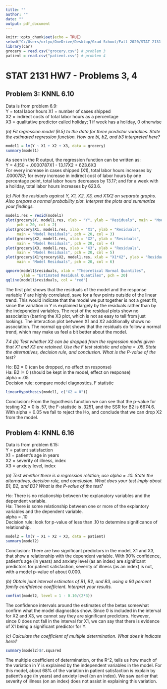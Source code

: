 ---
title: ""
author: ""
date: ""
output: pdf_document
---

```{r setup, include = FALSE}
knitr::opts_chunk$set(echo = TRUE)
setwd("C:/Users/orlyo/OneDrive/Desktop/Grad School/Fall 2020/STAT 2131 - Applied Statistical Methods 1/Homeworks/HW7")
library(car)
grocery = read.csv("grocery.csv") # problem 3
patient = read.csv("patient.csv") # problem 4

```

# STAT 2131 HW7 - Problems 3, 4

## Problem 3: KNNL 6.10

Data is from problem 6.9:  
  Y = total labor hours 
  X1 = number of cases shipped  
  X2 = indirect costs of total labor hours as a percentage  
  X3 = qualitative predictor called holiday; 1 if week has a holiday, 0 otherwise  

*(a) Fit regression model (6.5) to the data for three predictor variables. State the estimated regression function. How are bl, b2, and b3 interpreted here?*

```{r}
model1 = lm(Y ~ X1 + X2 + X3, data = grocery)
summary(model1)

```

As seen in the R output, the regression function can be written as:  
  Y = 4,150 + .0000787X1 - 13.17X2 + 623.6X3  
For every increase in cases shipped (X1), total labor hours increases by .0000787; for every increase in indirect cost of labor hours by one percentage point, total labor hours decreases by 13.17; and for a week with a holiday, total labor hours increases by 623.6.

*(c) Plot the residuals against Y, X1, X2, X3, and X1X2 on separate graphs. Also prepare a normal probability plot. Interpret the plots and summarize your findings.*

```{r, fig.width = 5, fig.height = 3}
model1.res = resid(model1)
plot(grocery$Y, model1.res, xlab = "Y", ylab = "Residuals", main = "Model Residuals", 
     pch = 20, col = 2)
plot(grocery$X1, model1.res, xlab = "X1", ylab = "Residuals", 
     main = "Model Residuals", pch = 20, col = 3)
plot(grocery$X2, model1.res, xlab = "X2", ylab = "Residuals", 
     main = "Model Residuals", pch = 20, col = 4)
plot(grocery$X3, model1.res, xlab = "X3", ylab = "Residuals", 
     main = "Model Residuals", pch = 20, col = 5)
plot(grocery$X1*grocery$X2, model1.res, xlab = "X1*X2", ylab = "Residuals", 
     main = "Model Residuals", pch = 20, col = 6)

qqnorm(model1$residuals, xlab = "Theoretical Normal Quantiles", 
       ylab = "Estimated Residual Quantiles", pch = 20)
qqline(model1$residuals, col = "red")

```

The first plot shows that the residuals of the model and the response variable Y are highly correlated, save for a few points outside of the linear trend. This would indicate that the model we put together is not a great fit, since the variation in Y is explained largely by the residuals rather than by the independent variables. The rest of the residual plots show no association (barring the X3 plot, which is not as easy to tell from just looking). The interaction plot between X1 and X2 additionally shows no association. The normal qq-plot shows that the residuals do follow a normal trend, which may make us feel a bit better about the model.

*7.4 (b) Test whether X2 can be dropped from the regression model given that X1 and X3 are retained. Use the F test statistic and alpha = .05. State the alternatives, decision rule, and conclusion. What is the P-value of the test?*

Ho: B2 = 0 (can be dropped, no effect on response)  
Ha: B2 != 0 (should be kept in the model, effect on response)  
alpha = .05  
Decision rule: compare model diagnostics, F statistic  

```{r}
linearHypothesis(model1, c("X2 = 0"))

```

Conclusion: From the hypothesis function we can see that the p-value for testing X2 = 0 is .57, the F-statistic is .3251, and the SSR for B2 is 6674.6. With alpha = 0.05 we fail to reject the Ho, and conclude that we can drop X2 from the model.

## Problem 4: KNNL 6.16

Data is from problem 6.15:  
  Y = patient satisfaction  
  X1 = patient's age in years  
  X2 = severity of illness, index  
  X3 = anxiety level, index  
  
*(a) Test whether there is a regression relation; use alpha = .10. State the alternatives, decision rule, and conclusion. What does your test imply about B1, B2, and B3? What is the P-value of the test?*

Ho: There is no relationship between the explanatory variables and the dependent variable.  
Ha: There is some relationship between one or more of the explantory variables and the dependent variable.  
alpha = .10  
Decision rule: look for p-value of less than .10 to determine significance of relationship.  

```{r}
model2 = lm(Y ~ X1 + X2 + X3, data = patient)
summary(model2)

```

Conclusion: There are two significant predictors in the model, X1 and X3, that show a relationship with the dependent variable. With 90% confidence, patient's age (in years) and anxiety level (as an index) are significant predictors for patient satisfaction, severity of illness (as an index) is not, with a model p-value of about 0.000.

*(b) Obtain joint interval estimates of B1, B2, and B3, using a 90 percent family confidence coefficient. Interpret your results.*

```{r}
confint(model2, level = 1 - 0.10/(2*3))

```

The confidence intervals around the estimates of the betas somewhat confirm what the model diagnostics show. Since 0 is included in the interval for X2 and X3, we cannot say they are significant predictors. However, since 0 does not fall in the interval for X1, we can say that there is evidence of X1 being a significant predictor for Y.

*(c) Calculate the coefficient of multiple determination. What does it indicate here?*

```{r}
summary(model2)$r.squared

```

The multiple coefficient of determination, or the R^2, tells us how much of the variation in Y is explained by the independent variables in the model. For this model, about 68% of the variation in patient satisfaction is explain by patient's age (in years) and anxiety level (on an index). We saw earlier that severity of illness (on an index) does not assist in explaining this variation.
